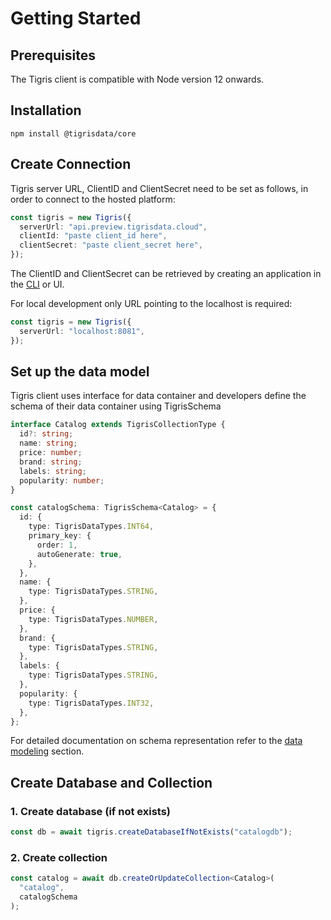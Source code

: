 
# Getting Started

## Prerequisites

The Tigris client is compatible with Node version 12 onwards.

## Installation

```shell
npm install @tigrisdata/core
```

## Create Connection

<Tabs>
<TabItem value="Tigris Cloud" label="Tigris Cloud">

Tigris server URL, ClientID and ClientSecret need to be set as follows,
in order to connect to the hosted platform:

```ts
const tigris = new Tigris({
  serverUrl: "api.preview.tigrisdata.cloud",
  clientId: "paste client_id here",
  clientSecret: "paste client_secret here",
});
```

The ClientID and ClientSecret can be retrieved by creating an application
in the [CLI](../cli/authentication.md#application-credentials) or UI.

</TabItem>
<TabItem value="Development Environment" label="Development Environment">

For local development only URL pointing to the localhost is required:

```ts
const tigris = new Tigris({
  serverUrl: "localhost:8081",
});
```

</TabItem>
</Tabs>

## Set up the data model

Tigris client uses interface for data container and developers define the schema
of their data container using TigrisSchema

```ts title=DataContainer
interface Catalog extends TigrisCollectionType {
  id?: string;
  name: string;
  price: number;
  brand: string;
  labels: string;
  popularity: number;
}
```

```ts title=SchemaDefinition
const catalogSchema: TigrisSchema<Catalog> = {
  id: {
    type: TigrisDataTypes.INT64,
    primary_key: {
      order: 1,
      autoGenerate: true,
    },
  },
  name: {
    type: TigrisDataTypes.STRING,
  },
  price: {
    type: TigrisDataTypes.NUMBER,
  },
  brand: {
    type: TigrisDataTypes.STRING,
  },
  labels: {
    type: TigrisDataTypes.STRING,
  },
  popularity: {
    type: TigrisDataTypes.INT32,
  },
};
```

For detailed documentation on schema representation refer to the
[data modeling](documents/datamodel) section.

## Create Database and Collection

### 1. Create database (if not exists)

```ts
const db = await tigris.createDatabaseIfNotExists("catalogdb");
```

### 2. Create collection

```ts
const catalog = await db.createOrUpdateCollection<Catalog>(
  "catalog",
  catalogSchema
);
```
